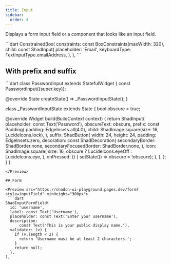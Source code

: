 ```yaml
---
title: Input
sidebar:
  order: 4
---
```



Displays a form input field or a component that looks like an input field.

<Preview src="https://shadcn-ui-playground.pages.dev/input?style=email">
 ```dart
ConstrainedBox(
  constraints: const BoxConstraints(maxWidth: 320),
  child: const ShadInput(
    placeholder: 'Email',
    keyboardType: TextInputType.emailAddress,
  ),
),
```
</Preview>

## With prefix and suffix

<Preview src="https://shadcn-ui-playground.pages.dev/input?style=password">
 ```dart
class PasswordInput extends StatefulWidget {
  const PasswordInput({super.key});

  @override
  State<PasswordInput> createState() => _PasswordInputState();
}

class _PasswordInputState extends State<PasswordInput> {
  bool obscure = true;

  @override
  Widget build(BuildContext context) {
    return ShadInput(
      placeholder: const Text('Password'),
      obscureText: obscure,
      prefix: const Padding(
        padding: EdgeInsets.all(4.0),
        child: ShadImage.square(size: 16, LucideIcons.lock),
      ),
      suffix: ShadButton(
        width: 24,
        height: 24,
        padding: EdgeInsets.zero,
        decoration: const ShadDecoration(
          secondaryBorder: ShadBorder.none,
          secondaryFocusedBorder: ShadBorder.none,
        ),
        icon: ShadImage.square(
          size: 16,
          obscure ? LucideIcons.eyeOff : LucideIcons.eye,
        ),
        onPressed: () {
          setState(() => obscure = !obscure);
        },
      ),
    );
  }
}
```
</Preview>

## Form

<Preview src="https://shadcn-ui-playground.pages.dev/form?style=inputField" minHeight="300px">
 ```dart
ShadInputFormField(
  id: 'username',
  label: const Text('Username'),
  placeholder: const Text('Enter your username'),
  description:
      const Text('This is your public display name.'),
  validator: (v) {
    if (v.length < 2) {
      return 'Username must be at least 2 characters.';
    }
    return null;
  },
),
```
</Preview>

